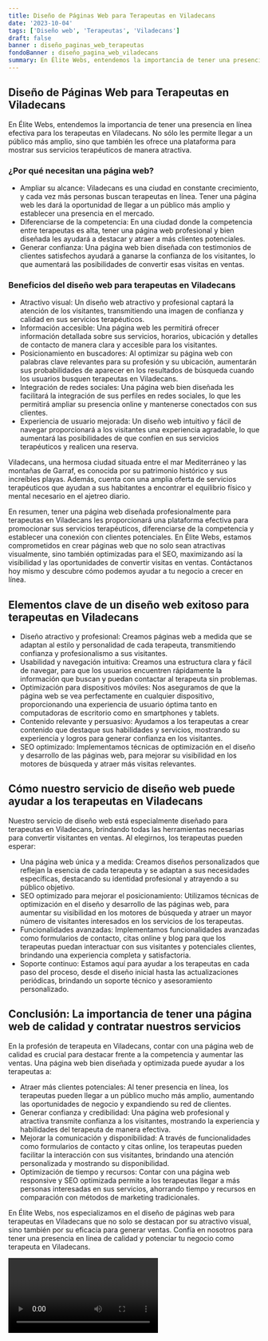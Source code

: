 ```yaml
---
title: Diseño de Páginas Web para Terapeutas en Viladecans
date: '2023-10-04'
tags: ['Diseño web', 'Terapeutas', 'Viladecans']
draft: false
banner : diseño_paginas_web_terapeutas
fondoBanner : diseño_pagina_web_viladecans
summary: En Élite Webs, entendemos la importancia de tener una presencia en línea efectiva para los terapeutas en Viladecans. No sólo les permite llegar a un público más amplio, sino que también les ofrece una plataforma para mostrar sus servicios terapéuticos de manera atractiva.
---
```


## Diseño de Páginas Web para Terapeutas en Viladecans

En Élite Webs, entendemos la importancia de tener una presencia en línea efectiva para los terapeutas en Viladecans. No sólo les permite llegar a un público más amplio, sino que también les ofrece una plataforma para mostrar sus servicios terapéuticos de manera atractiva.

### ¿Por qué necesitan una página web?

- Ampliar su alcance: Viladecans es una ciudad en constante crecimiento, y cada vez más personas buscan terapeutas en línea. Tener una página web les dará la oportunidad de llegar a un público más amplio y establecer una presencia en el mercado.
- Diferenciarse de la competencia: En una ciudad donde la competencia entre terapeutas es alta, tener una página web profesional y bien diseñada les ayudará a destacar y atraer a más clientes potenciales.
- Generar confianza: Una página web bien diseñada con testimonios de clientes satisfechos ayudará a ganarse la confianza de los visitantes, lo que aumentará las posibilidades de convertir esas visitas en ventas.

### Beneficios del diseño web para terapeutas en Viladecans

- Atractivo visual: Un diseño web atractivo y profesional captará la atención de los visitantes, transmitiendo una imagen de confianza y calidad en sus servicios terapéuticos.
- Información accesible: Una página web les permitirá ofrecer información detallada sobre sus servicios, horarios, ubicación y detalles de contacto de manera clara y accesible para los visitantes.
- Posicionamiento en buscadores: Al optimizar su página web con palabras clave relevantes para su profesión y su ubicación, aumentarán sus probabilidades de aparecer en los resultados de búsqueda cuando los usuarios busquen terapeutas en Viladecans.
- Integración de redes sociales: Una página web bien diseñada les facilitará la integración de sus perfiles en redes sociales, lo que les permitirá ampliar su presencia online y mantenerse conectados con sus clientes.
- Experiencia de usuario mejorada: Un diseño web intuitivo y fácil de navegar proporcionará a los visitantes una experiencia agradable, lo que aumentará las posibilidades de que confíen en sus servicios terapéuticos y realicen una reserva.

Viladecans, una hermosa ciudad situada entre el mar Mediterráneo y las montañas de Garraf, es conocida por su patrimonio histórico y sus increíbles playas. Además, cuenta con una amplia oferta de servicios terapéuticos que ayudan a sus habitantes a encontrar el equilibrio físico y mental necesario en el ajetreo diario.

En resumen, tener una página web diseñada profesionalmente para terapeutas en Viladecans les proporcionará una plataforma efectiva para promocionar sus servicios terapéuticos, diferenciarse de la competencia y establecer una conexión con clientes potenciales. En Élite Webs, estamos comprometidos en crear páginas web que no solo sean atractivas visualmente, sino también optimizadas para el SEO, maximizando así la visibilidad y las oportunidades de convertir visitas en ventas. Contáctanos hoy mismo y descubre cómo podemos ayudar a tu negocio a crecer en línea.

<GifSeo />

<Cta />

## Elementos clave de un diseño web exitoso para terapeutas en Viladecans

- Diseño atractivo y profesional: Creamos páginas web a medida que se adaptan al estilo y personalidad de cada terapeuta, transmitiendo confianza y profesionalismo a sus visitantes.
- Usabilidad y navegación intuitiva: Creamos una estructura clara y fácil de navegar, para que los usuarios encuentren rápidamente la información que buscan y puedan contactar al terapeuta sin problemas.
- Optimización para dispositivos móviles: Nos aseguramos de que la página web se vea perfectamente en cualquier dispositivo, proporcionando una experiencia de usuario óptima tanto en computadoras de escritorio como en smartphones y tablets.
- Contenido relevante y persuasivo: Ayudamos a los terapeutas a crear contenido que destaque sus habilidades y servicios, mostrando su experiencia y logros para generar confianza en los visitantes.
- SEO optimizado: Implementamos técnicas de optimización en el diseño y desarrollo de las páginas web, para mejorar su visibilidad en los motores de búsqueda y atraer más visitas relevantes.

## Cómo nuestro servicio de diseño web puede ayudar a los terapeutas en Viladecans

Nuestro servicio de diseño web está especialmente diseñado para terapeutas en Viladecans, brindando todas las herramientas necesarias para convertir visitantes en ventas. Al elegirnos, los terapeutas pueden esperar:

- Una página web única y a medida: Creamos diseños personalizados que reflejan la esencia de cada terapeuta y se adaptan a sus necesidades específicas, destacando su identidad profesional y atrayendo a su público objetivo.
- SEO optimizado para mejorar el posicionamiento: Utilizamos técnicas de optimización en el diseño y desarrollo de las páginas web, para aumentar su visibilidad en los motores de búsqueda y atraer un mayor número de visitantes interesados en los servicios de los terapeutas.
- Funcionalidades avanzadas: Implementamos funcionalidades avanzadas como formularios de contacto, citas online y blog para que los terapeutas puedan interactuar con sus visitantes y potenciales clientes, brindando una experiencia completa y satisfactoria.
- Soporte continuo: Estamos aquí para ayudar a los terapeutas en cada paso del proceso, desde el diseño inicial hasta las actualizaciones periódicas, brindando un soporte técnico y asesoramiento personalizado.

## Conclusión: La importancia de tener una página web de calidad y contratar nuestros servicios

En la profesión de terapeuta en Viladecans, contar con una página web de calidad es crucial para destacar frente a la competencia y aumentar las ventas. Una página web bien diseñada y optimizada puede ayudar a los terapeutas a:

- Atraer más clientes potenciales: Al tener presencia en línea, los terapeutas pueden llegar a un público mucho más amplio, aumentando las oportunidades de negocio y expandiendo su red de clientes.
- Generar confianza y credibilidad: Una página web profesional y atractiva transmite confianza a los visitantes, mostrando la experiencia y habilidades del terapeuta de manera efectiva.
- Mejorar la comunicación y disponibilidad: A través de funcionalidades como formularios de contacto y citas online, los terapeutas pueden facilitar la interacción con sus visitantes, brindando una atención personalizada y mostrando su disponibilidad.
- Optimización de tiempo y recursos: Contar con una página web responsive y SEO optimizada permite a los terapeutas llegar a más personas interesadas en sus servicios, ahorrando tiempo y recursos en comparación con métodos de marketing tradicionales.

En Élite Webs, nos especializamos en el diseño de páginas web para terapeutas en Viladecans que no solo se destacan por su atractivo visual, sino también por su eficacia para generar ventas. Confía en nosotros para tener una presencia en línea de calidad y potenciar tu negocio como terapeuta en Viladecans.

<Video />

<CtaBot job='Terapeutas' city='Viladecans'/>

<Gmaps query='Viladecans+españa+maps' />